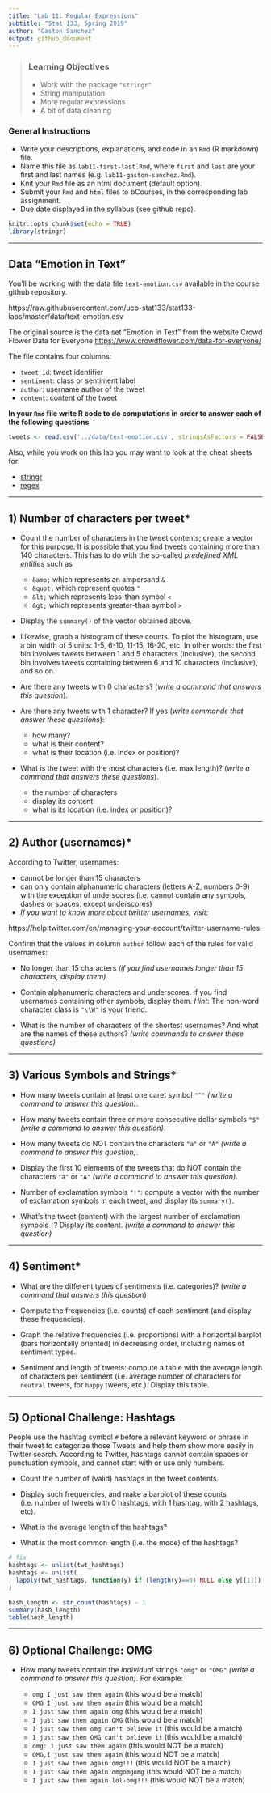 ```yaml
---
title: "Lab 11: Regular Expressions"
subtitle: "Stat 133, Spring 2019"
author: "Gaston Sanchez"
output: github_document
---
```


> ### Learning Objectives
>
> - Work with the package `"stringr"`
> - String manipulation
> - More regular expressions
> - A bit of data cleaning


### General Instructions

- Write your descriptions, explanations, and code in an `Rmd` (R markdown) file.
- Name this file as `lab11-first-last.Rmd`, where `first` and `last` are your
first and last names (e.g. `lab11-gaston-sanchez.Rmd`).
- Knit your `Rmd` file as an html document (default option).
- Submit your `Rmd` and `html` files to bCourses, in the corresponding lab assignment.
- Due date displayed in the syllabus (see github repo).


```r
knitr::opts_chunk$set(echo = TRUE)
library(stringr)
```

------

## Data "Emotion in Text"

You'll be working with the data file 
`text-emotion.csv` available in the course github repository. 

https://raw.githubusercontent.com/ucb-stat133/stat133-labs/master/data/text-emotion.csv

The original source is the data set "Emotion in Text" from the website
Crowd Flower Data for Everyone
[https://www.crowdflower.com/data-for-everyone/](https://www.crowdflower.com/data-for-everyone/)

The file contains four columns:

- `tweet_id`: tweet identifier
- `sentiment`: class or sentiment label
- `author`: username author of the tweet
- `content`: content of the tweet

__In your `Rmd` file write R code to do computations in order to answer each of the following questions__

```r
tweets <- read.csv('../data/text-emotion.csv', stringsAsFactors = FALSE)
```

Also, while you work on this lab you may want to look at the cheat sheets for:

- [stringr](https://github.com/ucb-stat133/stat133-cheatsheets/blob/master/stringr-cheatsheet.pdf)
- [regex](https://github.com/ucb-stat133/stat133-cheatsheets/blob/master/regular-expressions-cheatsheet.pdf)


-----

## 1) Number of characters per tweet*

- Count the number of characters in the tweet contents; create a vector for this purpose. It is possible that you find tweets containing more than 140 characters. This
has to do with the so-called _predefined XML entities_ such as 

    - `&amp;` which represents an ampersand `&`
    - `&quot;` which represent quotes `"`
    - `&lt;` which represents less-than symbol `<`
    - `&gt;` which represents greater-than symbol `>`

- Display the `summary()` of the vector obtained above.


- Likewise, graph a histogram of these counts. To plot the histogram, 
use a bin width of 5 units: 1-5, 6-10, 11-15, 16-20, etc.
In other words: the first bin involves tweets between 1 and 5 characters 
(inclusive), the second bin involves tweets containing between 6 and 10 
characters (inclusive), and so on.


- Are there any tweets with 0 characters? (_write a command that answers this question_).

- Are there any tweets with 1 character? If yes (_write commands that answer these questions_):
    + how many?
    + what is their content?
    + what is their location (i.e. index or position)?


- What is the tweet with the most characters (i.e. max length)? (_write a command that answers these questions_).
    + the number of characters
    + display its content
    + what is its location (i.e. index or position)?


-----


## 2) Author (usernames)*

According to Twitter, usernames: 

- cannot be longer than 15 characters
- can only contain alphanumeric characters (letters A-Z, numbers 0-9) with the exception of underscores (i.e. cannot contain any symbols, dashes or spaces, except underscores)
- _If you want to know more about twitter usernames, visit:_

https://help.twitter.com/en/managing-your-account/twitter-username-rules


Confirm that the values in column `author` follow each of the rules for valid usernames:

- No longer than 15 characters _(if you find usernames longer than 15 characters, display them)_

- Contain alphanumeric characters and underscores. If you find usernames containing other symbols, display them. _Hint_: The non-word character class is `"\\W"` is your friend.

- What is the number of characters of the shortest usernames? And what are the names of these authors? _(write commands to answer these questions)_


-----

## 3) Various Symbols and Strings*

- How many tweets contain at least one caret symbol `"^"` _(write a command to answer this question)_.

- How many tweets contain three or more consecutive dollar symbols `"$"` _(write a command to answer this question)_.

- How many tweets do NOT contain the characters `"a"` or `"A"` _(write a command to answer this question)_.

- Display the first 10 elements of the tweets that do NOT contain the characters `"a"` or `"A"` _(write a command to answer this question)_.

- Number of exclamation symbols `"!"`: compute a vector with the number of exclamation symbols in each tweet, and display its `summary()`.

- What's the tweet (content) with the largest number of exclamation symbols `!`? Display its content. _(write a command to answer this question)_


-----


## 4) Sentiment*

- What are the different types of sentiments (i.e. categories)? (_write a command that answers this question_)

- Compute the frequencies (i.e. counts) of each sentiment (and display these frequencies).

- Graph the relative frequencies (i.e. proportions) with a horizontal barplot (bars horizontally oriented) in decreasing order, including names of sentiment types.

- Sentiment and length of tweets: compute a table with the average length of characters per sentiment (i.e. average number of characters for `neutral` tweets, for `happy` tweets, etc.). Display this table.


-----


## 5) Optional Challenge: Hashtags

People use the hashtag symbol `#` before a relevant keyword 
or phrase in their tweet to categorize those Tweets and help them show more 
easily in Twitter search. According to Twitter, hashtags cannot contain spaces 
or punctuation symbols, and cannot start with or use only numbers.

- Count the number of (valid) hashtags in the tweet contents.

- Display such frequencies, and make a barplot of these counts
(i.e. number of tweets with 0 hashtags, with 1 hashtag, with 2 hashtags, etc).

- What is the average length of the hashtags?

- What is the most common length (i.e. the mode) of the hashtags?

```r
# fix
hashtags <- unlist(twt_hashtags)
hashtags <- unlist(
  lapply(twt_hashtags, function(y) if (length(y)==0) NULL else y[[1]])
)

hash_length <- str_count(hashtags) - 1
summary(hash_length)
table(hash_length)
```


-----

## 6) Optional Challenge: OMG

- How many tweets contain the _individual_ strings `"omg"` or `"OMG"` _(write a command to answer this question)_. For example:

    + `omg I just saw them again`  (this would be a match)
    + `OMG I just saw them again`  (this would be a match)
    + `I just saw them again omg`  (this would be a match)
    + `I just saw them again OMG`  (this would be a match)
    + `I just saw them omg can't believe it`  (this would be a match)
    + `I just saw them OMG can't believe it`  (this would be a match)
    + `omg: I just saw them again`  (this would NOT be a match)
    + `OMG,I just saw them again`  (this would NOT be a match)
    + `I just saw them again omg!!!`  (this would NOT be a match)
    + `I just saw them again omgomgomg`  (this would NOT be a match)
    + `I just saw them again lol-omg!!!`  (this would NOT be a match)

